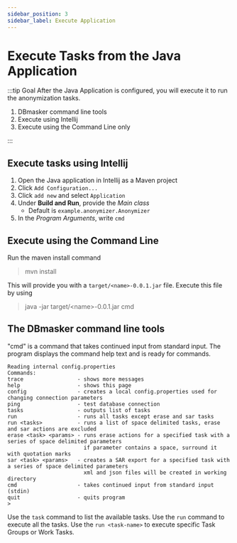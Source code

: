 ```yaml
---
sidebar_position: 3
sidebar_label: Execute Application
---
```


# Execute Tasks from the Java Application

:::tip Goal
After the Java Application is configured, you will execute it to run the anonymization tasks.

1. DBmasker command line tools
2. Execute using Intellij
3. Execute using the Command Line only

:::

## Execute tasks using Intellij

1. Open the Java application in Intellij as a Maven project
2. Click `Add Configuration...`
3. Click `add new` and select `Application`
4. Under **Build and Run**, provide the _Main class_
   - Default is `example.anonymizer.Anonymizer`
5. In the _Program Arguments_, write `cmd`

## Execute using the Command Line

Run the maven install command

> mvn install

This will provide you with a `target/<name>-0.0.1.jar` file. Execute this file by using

> java -jar target/<name\>-0.0.1.jar cmd

## The DBmasker command line tools

"cmd" is a command that takes continued input from standard input. The program displays the command help text and is ready for commands.

```
Reading internal config.properties
Commands:
trace                 - shows more messages
help                  - shows this page
config                - creates a local config.properties used for changing connection parameters
ping                  - test database connection
tasks                 - outputs list of tasks
run                   - runs all tasks except erase and sar tasks
run <tasks>           - runs a list of space delimited tasks, erase and sar actions are excluded
erase <task> <params> - runs erase actions for a specified task with a series of space delimited parameters
                        if parameter contains a space, surround it with quotation marks
sar <task> <params>   - creates a SAR export for a specified task with a series of space delimited parameters
                        xml and json files will be created in working directory
cmd                   - takes continued input from standard input (stdin)
quit                  - quits program
>
```

Use the `task` command to list the available tasks. Use the `run` command to execute all the tasks. Use the `run <task-name>` to execute specific Task Groups or Work Tasks.
